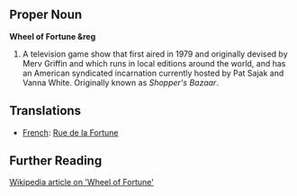 ==Proper Noun==
'''Wheel of Fortune &reg'''

#A television game show that first aired in 1979 and originally devised by Merv Griffin and which runs in local editions around the world, and has an American syndicated incarnation currently hosted by Pat Sajak and Vanna White.  Originally known as ''Shopper's Bazaar''.

==Translations==

*[[French]]: [[Rue de la Fortune]]

==Further Reading==
[http://en.wikipedia.org/wiki/Wheel_of_Fortune Wikipedia article on 'Wheel of Fortune']